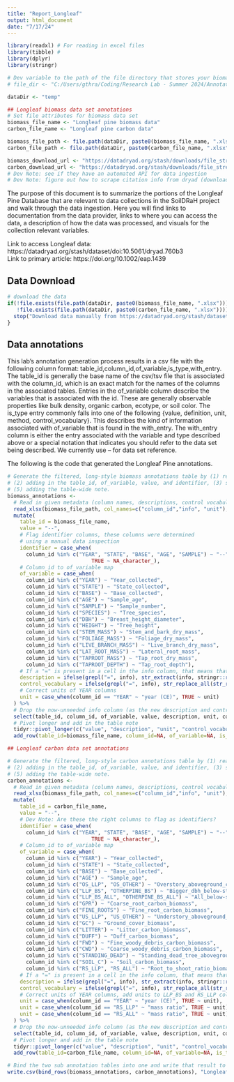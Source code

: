 ```yaml
---
title: "Report_Longleaf"
output: html_document
date: "7/17/24"
---
```


```r

library(readxl) # For reading in excel files
library(tibble) # 
library(dplyr)
library(stringr)

# Dev variable to the path of the file directory that stores your biomass and carbon data sets
# file_dir <- "C:/Users/gthra/Coding/Research Lab - Summer 2024/Annotations/Longleaf Annotations"

dataDir <- "temp"

## Longleaf biomass data set annotations
# Set file attributes for biomass data set
biomass_file_name <- "Longleaf pine biomass data"
carbon_file_name <- "Longleaf pine carbon data"

biomass_file_path <- file.path(dataDir, paste0(biomass_file_name, ".xlsx"))
carbon_file_path <- file.path(dataDir, paste0(carbon_file_name, ".xlsx"))

biomass_download_url <- "https://datadryad.org/stash/downloads/file_stream/65747"
carbon_download_url <- "https://datadryad.org/stash/downloads/file_stream/65746"
# Dev Note: see if they have an automated API for data ingestion
# Dev Note: figure out how to scrape citation info from dryad (download title, authors, and abstract when we pull data)

```

The purpose of this document is to summarize the portions of the Longleaf Pine Database that are relevant to data collections in the SoilDRaH project and walk through the data ingestion. Here you will find links to documentation from the data provider, links to where you can access the data, a description of how the data was processed, and visuals for the collection relevant variables.

Link to access Longleaf data: https://datadryad.org/stash/dataset/doi:10.5061/dryad.760b3<br/>Link to primary article: https://doi.org/10.1002/eap.1439

## Data Download

```r

# download the data
if(!file.exists(file.path(dataDir, paste0(biomass_file_name, ".xlsx"))) ||
   !file.exists(file.path(dataDir, paste0(carbon_file_name, ".xlsx")))){
  stop("Download data manually from https://datadryad.org/stash/dataset/doi:10.5061/dryad.760b3#citations")
}

```


## Data annotations
This lab's annotation generation process results in a csv file with the following column format: table_id,column_id,of_variable,is_type,with_entry. The table_id is generally the base name of the csv/tsv file that is associated with the column_id, which is an exact match for the names of the columns in the associated tables. Entries in the of_variable column describe the variables that is associated with the id. These are generally observable properties like bulk density, organic carbon, ecotype, or soil color. The is_type entry commonly falls into one of the following {value, definition, unit, method, control_vocabulary}. This describes the kind of information associated with of_variable that is found in the with_entry. The with_entry column is either the entry associated with the variable and type described above or a special notation that indicates you should refer to the data set being described. We currently use -- for data set reference.

The following is the code that generated the Longleaf Pine annotations. 
```r


# Generate the filtered, long-style biomass annotations table by (1) reading in column names, descriptions, control vocabulary, and units into a wide table format, 
# (2) adding in the table_id, of_variable, value, and identifier, (3) splitting some descriptions from control vocabulary, (4) then pivoting to a long format while 
# (5) adding the table-wide note.
biomass_annotations <- 
  # Read in given metadata (column names, descriptions, control vocabulary, and units) from excel 
  read_xlsx(biomass_file_path, col_names=c("column_id","info", "unit"), range="Data Description!A4:C17") %>% 
  mutate(
    table_id = biomass_file_name,
    value = "--",
    # Flag identifier columns, these columns were determined
    # using a manual data inspection
    identifier = case_when(
      column_id %in% c("YEAR", "STATE", "BASE", "AGE", "SAMPLE") ~ "--",
                           TRUE ~ NA_character_),
    # Column_id to of_variable map
    of_variable = case_when(
      column_id %in% c("YEAR") ~ "Year_collected",
      column_id %in% c("STATE") ~ "State_collected",
      column_id %in% c("BASE") ~ "Base_collected",
      column_id %in% c("AGE") ~ "Sample_age",
      column_id %in% c("SAMPLE") ~ "Sample_number",
      column_id %in% c("SPECIES") ~ "Tree_species",
      column_id %in% c("DBH") ~ "Breast_height_diameter",
      column_id %in% c("HEIGHT") ~ "Tree_height",
      column_id %in% c("STEM_MASS") ~ "Stem_and_bark_dry_mass",
      column_id %in% c("FOLIAGE_MASS") ~ "Foliage_dry_mass",
      column_id %in% c("LIVE_BRANCH_MASS") ~ "Live_branch_dry_mass",
      column_id %in% c("LAT_ROOT_MASS") ~ "Lateral_root_mass",
      column_id %in% c("TAPROOT_MASS") ~ "Tap_root_dry_mass",
      column_id %in% c("TAPROOT_DEPTH") ~ "Tap_root_depth"),
    # If a "=" is present in a cell in the info column, that means that cell contains both a column description and control vocabulary; else, just a column description
    description = ifelse(grepl("=", info), str_extract(info, stringr::regex(".*(?=\\.)")), info),
    control_vocabulary = ifelse(grepl("=", info), str_replace_all(str_replace_all(str_replace_all(str_trim(str_extract(info, stringr::regex("([^.]*)$"))), "=", "|"), ",", ";"), " and", ""), NA),
    # Correct units of YEAR columns
    unit = case_when(column_id == "YEAR" ~ "year (CE)", TRUE ~ unit)
  ) %>%
  # Drop the now-unneeded info column (as the new description and control vocabulary columns properly store and categorize its data) and reorder columns' positions to the lab's is_type order
  select(table_id, column_id, of_variable, value, description, unit, control_vocabulary, identifier) %>% 
  # Pivot longer and add in the table note
  tidyr::pivot_longer(c("value", "description", "unit", "control_vocabulary", "identifier"), names_to = "is_type", values_to = "with_entry", values_drop_na=TRUE) %>% 
  add_row(table_id=biomass_file_name, column_id=NA, of_variable=NA, is_type="note", with_entry=as.character(read_xlsx(biomass_file_path, col_names="with_entry", range="Data Description!B20")), .before=1)

## Longleaf carbon data set annotations

# Generate the filtered, long-style carbon annotations table by (1) reading in column names, descriptions, control vocabulary, and units into a wide table format, 
# (2) adding in the table_id, of_variable, value, and identifier, (3) splitting some descriptions from control vocabulary, (4) then pivoting to a long format while 
# (5) adding the table-wide note.
carbon_annotations <- 
  # Read in given metadata (column names, descriptions, control vocabulary, and units) from excel 
  read_xlsx(biomass_file_path, col_names=c("column_id","info", "unit"), range="Data Description!A4:C26") %>% 
  mutate(
    table_id = carbon_file_name,
    value = "--",
    # Dev Note: Are these the right columns to flag as identifiers?
    identifier = case_when(
      column_id %in% c("YEAR", "STATE", "BASE", "AGE", "SAMPLE") ~ "--",
                           TRUE ~ NA_character_),
    # Column_id to of_variable map
    of_variable = case_when(
      column_id %in% c("YEAR") ~ "Year_collected",
      column_id %in% c("STATE") ~ "State_collected",
      column_id %in% c("BASE") ~ "Base_collected",
      column_id %in% c("AGE") ~ "Sample_age",
      column_id %in% c("OS_LLP", "OS_OTHER") ~ "Overstory_aboveground_carbon_biomass",
      column_id %in% c("LLP_BS", "OTHERPINE_BS") ~ "Bigger_dbh_below-stump_carbon_biomass",
      column_id %in% c("LLP_BS_ALL", "OTHERPINE_BS_ALL") ~ "All_below-stump_carbon_biomass",
      column_id %in% c("GPR") ~ "Coarse_root_carbon_biomass",
      column_id %in% c("FINE_ROOTS") ~ "Fine_root_carbon_biomass",
      column_id %in% c("US_LLP", "US_OTHER") ~ "Understory_aboveground_carbon_biomass",
      column_id %in% c("GC") ~ "Ground_cover_biomass",
      column_id %in% c("LITTER") ~ "Litter_carbon_biomass",
      column_id %in% c("DUFF") ~ "Duff_carbon_biomass",
      column_id %in% c("FWD") ~ "Fine_woody_debris_carbon_biomass",
      column_id %in% c("CWD") ~ "Coarse_woody_debris_carbon_biomass",
      column_id %in% c("STANDING_DEAD") ~ "Standing_dead_tree_aboveground_carbon_biomass",
      column_id %in% c("SOIL_C") ~ "Soil_carbon_biomass",
      column_id %in% c("RS_LLP", "RS_ALL") ~ "Root_to_shoot_ratio_biomass"),
    # If a "=" is present in a cell in the info column, that means that cell contains both a column description and control vocabulary; else, just a column description
    description = ifelse(grepl("=", info), str_extract(info, stringr::regex(".*(?=\\.)")), info),
    control_vocabulary = ifelse(grepl("=", info), str_replace_all(str_replace_all(str_replace_all(str_trim(str_extract(info, stringr::regex("([^.]*)$"))), "=", "|"), ",", ";"), " and", ""), NA),
    # Correct units of YEAR columns, add units to LLP_BS and RS_LLP columns
    unit = case_when(column_id == "YEAR" ~ "year (CE)", TRUE ~ unit),
    unit = case_when(column_id == "RS_LLP" ~ "mass ratio", TRUE ~ unit),
    unit = case_when(column_id == "RS_ALL" ~ "mass ratio", TRUE ~ unit)
  ) %>%
  # Drop the now-unneeded info column (as the new description and control vocabulary columns properly store and categorize its data) and reorder columns' positions to the lab's is_type order
  select(table_id, column_id, of_variable, value, description, unit, control_vocabulary, identifier) %>% 
  # Pivot longer and add in the table note
  tidyr::pivot_longer(c("value", "description", "unit", "control_vocabulary", "identifier"), names_to = "is_type", values_to = "with_entry", values_drop_na=TRUE) %>% 
  add_row(table_id=carbon_file_name, column_id=NA, of_variable=NA, is_type="note", with_entry=as.character(read_xlsx(carbon_file_path, col_names="with_entry", range="Data Description!B29")), .before=1)

# Bind the two sub annotation tables into one and write that result to a csv file
write.csv(bind_rows(biomass_annotations, carbon_annotations), "Longleaf Pine annotations.csv", quote=FALSE, row.names=FALSE)
```

</body>